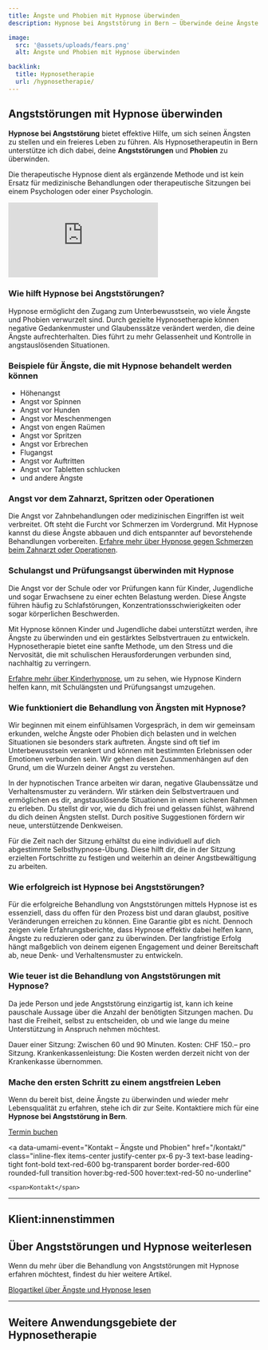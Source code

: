 ```yaml
---
title: Ängste und Phobien mit Hypnose überwinden
description: Hypnose bei Angststörung in Bern – Überwinde deine Ängste und Phobien mit professioneller Hypnosetherapie. Ich helfe dir, dich deinen Ängsten zu stellen und freier zu leben.

image:
  src: '@assets/uploads/fears.png'
  alt: Ängste und Phobien mit Hypnose überwinden

backlink:
  title: Hypnosetherapie
  url: /hypnosetherapie/
---
```



## Angststörungen mit Hypnose überwinden

**Hypnose bei Angststörung** bietet effektive Hilfe, um sich seinen Ängsten zu stellen und ein freieres Leben zu führen. Als Hypnosetherapeutin in Bern unterstütze ich dich dabei, deine **Angststörungen** und **Phobien** zu überwinden. 

Die therapeutische Hypnose dient als ergänzende Methode und ist kein Ersatz für medizinische Behandlungen oder therapeutische Sitzungen bei einem Psychologen oder einer Psychologin.

<section class="prose sm:prose-lg mt-12">
    <script type="application/ld+json">
      {`
        {
          "@context": "https://schema.org",
          "@type": "VideoObject",
          "name": "Überwinde deine Ängste mit Hypnose",
          "description": "In diesem Video spreche ich über das Thema Angst und wie Hypnose dabei helfen kann, diese zu überwinden. Ob Höhenangst, Flugangst oder andere spezifische Ängste, wir können lernen, damit umzugehen und sie zu verringern.",
          "uploadDate": "2025-01-02T08:00:00+08:00",
          "embedUrl": "https://www.youtube.com/embed/ihGt_nq_NhU?rel=0&controls=1&modestbranding=1&showinfo=0&color=white&vq=hd1080",
          "thumbnailUrl": "https://img.youtube.com/vi/ihGt_nq_NhU/maxresdefault.jpg",
          "duration": "PT1M28S"
        }
      `}
    </script>    
    <iframe
        class="w-full aspect-video"
        loading="lazy"
        src="https://www.youtube.com/embed/ihGt_nq_NhU?rel=0&controls=1&modestbranding=1&showinfo=0&color=white&vq=hd1080"
        title="Überwinde deine Ängste mit Hypnose"
        frameborder="0"
        allow="accelerometer; autoplay; clipboard-write; encrypted-media; gyroscope; picture-in-picture; web-share"
        referrerpolicy="strict-origin-when-cross-origin"
        allowfullscreen>
    </iframe>
</section>


### Wie hilft Hypnose bei Angststörungen?

Hypnose ermöglicht den Zugang zum Unterbewusstsein, wo viele Ängste und Phobien verwurzelt sind. Durch gezielte Hypnosetherapie können negative Gedankenmuster und Glaubenssätze verändert werden, die deine Ängste aufrechterhalten. Dies führt zu mehr Gelassenheit und Kontrolle in angstauslösenden Situationen.

<h3 class="text-balance">Beispiele für Ängste, die mit Hypnose behandelt werden können</h3>

<ul class="grid xs:grid-cols-2 gap-4 list-disc not-prose pl-4">
  <li>Höhenangst</li>
  <li>Angst vor Spinnen</li>
  <li>Angst vor Hunden</li>
  <li>Angst vor Meschenmengen</li>
  <li>Angst von engen Raümen</li>
  <li>Angst vor Spritzen</li>
  <li>Angst vor Erbrechen</li>
  <li>Flugangst</li>
  <li>Angst vor Auftritten</li>
  <li>Angst vor Tabletten schlucken</li>
  <li>und andere Ängste</li>
</ul>

### Angst vor dem Zahnarzt, Spritzen oder Operationen

Die Angst vor Zahnbehandlungen oder medizinischen Eingriffen ist weit verbreitet. Oft steht die Furcht vor Schmerzen im Vordergrund. Mit Hypnose kannst du diese Ängste abbauen und dich entspannter auf bevorstehende Behandlungen vorbereiten. [Erfahre mehr über Hypnose gegen Schmerzen beim Zahnarzt oder Operationen](/hypnosetherapie/schmerzen/#hypnose-gegen-schmerzen-beim-zahnarzt-oder-operationen).

### Schulangst und Prüfungsangst überwinden mit Hypnose
Die Angst vor der Schule oder vor Prüfungen kann für Kinder, Jugendliche und sogar Erwachsene zu einer echten Belastung werden. Diese Ängste führen häufig zu Schlafstörungen, Konzentrationsschwierigkeiten oder sogar körperlichen Beschwerden.

Mit Hypnose können Kinder und Jugendliche dabei unterstützt werden, ihre Ängste zu überwinden und ein gestärktes Selbstvertrauen zu entwickeln. Hypnosetherapie bietet eine sanfte Methode, um den Stress und die Nervosität, die mit schulischen Herausforderungen verbunden sind, nachhaltig zu verringern.

[Erfahre mehr über Kinderhypnose](/hypnosetherapie/kinderhypnose/), um zu sehen, wie Hypnose Kindern helfen kann, mit Schulängsten und Prüfungsangst umzugehen.

### Wie funktioniert die Behandlung von Ängsten mit Hypnose?

Wir beginnen mit einem einfühlsamen Vorgespräch, in dem wir gemeinsam erkunden, welche Ängste oder Phobien dich belasten und in welchen Situationen sie besonders stark auftreten. Ängste sind oft tief im Unterbewusstsein verankert und können mit bestimmten Erlebnissen oder Emotionen verbunden sein. Wir gehen diesen Zusammenhängen auf den Grund, um die Wurzeln deiner Angst zu verstehen.

In der hypnotischen Trance arbeiten wir daran, negative Glaubenssätze und Verhaltensmuster zu verändern. Wir stärken dein Selbstvertrauen und ermöglichen es dir, angstauslösende Situationen in einem sicheren Rahmen zu erleben. Du stellst dir vor, wie du dich frei und gelassen fühlst, während du dich deinen Ängsten stellst. Durch positive Suggestionen fördern wir neue, unterstützende Denkweisen.

Für die Zeit nach der Sitzung erhältst du eine individuell auf dich abgestimmte Selbsthypnose-Übung. Diese hilft dir, die in der Sitzung erzielten Fortschritte zu festigen und weiterhin an deiner Angstbewältigung zu arbeiten.

### Wie erfolgreich ist Hypnose bei Angststörungen?

Für die erfolgreiche Behandlung von Angststörungen mittels Hypnose ist es essenziell, dass du offen für den Prozess bist und daran glaubst, positive Veränderungen erreichen zu können. Eine Garantie gibt es nicht. Dennoch zeigen viele Erfahrungsberichte, dass Hypnose effektiv dabei helfen kann, Ängste zu reduzieren oder ganz zu überwinden. Der langfristige Erfolg hängt maßgeblich von deinem eigenen Engagement und deiner Bereitschaft ab, neue Denk- und Verhaltensmuster zu entwickeln.

### Wie teuer ist die Behandlung von Angststörungen mit Hypnose?

Da jede Person und jede Angststörung einzigartig ist, kann ich keine pauschale Aussage über die Anzahl der benötigten Sitzungen machen. Du hast die Freiheit, selbst zu entscheiden, ob und wie lange du meine Unterstützung in Anspruch nehmen möchtest.

Dauer einer Sitzung: Zwischen 60 und 90 Minuten.
Kosten: CHF 150.– pro Sitzung.
Krankenkassenleistung: Die Kosten werden derzeit nicht von der Krankenkasse übernommen.

### Mache den ersten Schritt zu einem angstfreien Leben

Wenn du bereit bist, deine Ängste zu überwinden und wieder mehr Lebensqualität zu erfahren, stehe ich dir zur Seite. Kontaktiere mich für eine **Hypnose bei Angststörung in Bern**.

<div class="flex flex-wrap gap-4">
  <a
    data-umami-event="Termin buchen – Ängste und Phobien"
    href="/termin/"
    class="inline-flex no-prose items-center justify-center px-6 py-3 text-base leading-tight font-bold text-white bg-red-600 border border-red-600 rounded-full transition hover:bg-red-500 hover:text-red-50 no-underline"
  >
    <span>Termin buchen</span>
  </a>

  <a
    data-umami-event="Kontakt – Ängste und Phobien"
    href="/kontakt/"
    class="inline-flex items-center justify-center px-6 py-3 text-base leading-tight font-bold text-red-600 bg-transparent border border-red-600 rounded-full transition hover:bg-red-500 hover:text-red-50 no-underline"
  >
    <span>Kontakt</span>
  </a>
</div>

<hr class="border-gray-400" />

## Klient:innenstimmen
<div className="not-prose">
  <Testimonials ids={[0]} noTitle />
</div>

<h2 class="text-balance">Über Angststörungen und Hypnose weiterlesen</h2>
<p>Wenn du mehr über die Behandlung von Angststörungen mit Hypnose erfahren möchtest, findest du hier weitere Artikel.</p>
<a href="/tags/aengste/" class="inline-flex items-center justify-center px-6 py-3 text-base leading-tight font-bold text-red-600 bg-transparent border border-red-600 rounded-full transition hover:bg-red-500 hover:text-red-50 no-underline" onclick="document.app.emitEvent('mouseDown', 'trigger-to-5');"> 
    <span>Blogartikel über Ängste und Hypnose lesen</span>
</a>



---

## Weitere Anwendungsgebiete der Hypnosetherapie

<SubPagesTopics id="hypnotherapy" exclude="/hypnosetherapie/aengste-und-phobien/" columns={3} />
